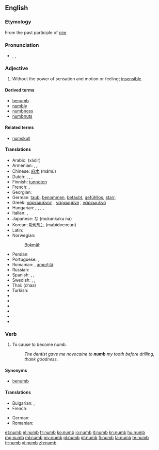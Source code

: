 ==English==

===Etymology===
From the past participle of [[nim]]

===Pronunciation===
* {{enPR|nŭm}}, {{IPA|/nʌm/}}, {{SAMPA|/nVm/}}
*: {{rhymes|ʌm}}

===Adjective===
{{en-adj|numb|er}}

# Without the power of sensation and motion or feeling; [[insensible]].

====Derived terms====
* [[benumb]]
* [[numbly]]
* [[numbness]]
* [[numbnuts]]

====Related terms====
* [[numskull]]

====Translations====
{{trans-top|without the power of sensation}}
* Arabic: {{Arab|[[خدر]]}} (xádir)
* Armenian: {{t|hy|թմրած|tr=t'mraç}}, {{t|hy|անզգա|tr=anzga}}, {{t|hy|ընդարմացած|tr=ëndarmac'aç}}
* Chinese: [[麻木]] (mámù)
* Dutch: {{t+|nl|verdoofd}}, {{t+|nl|bewusteloos}}, {{t+|nl|verstijfd}}, {{t-|nl|verkleumd}}
* Finnish: [[tunnoton]]
* French: {{t+|fr|gourd}}, {{t+|fr|engourdi}}
* Georgian: {{t|ka|გაშეშებული|tr=gašešebuli|sc=Geor|xs=Georgian}} {{t|ka|გაფიჩხებული|tr=gap‘ičxebuli|sc=Geor|xs=Georgian}}
* German: [[taub]], [[benommen]], [[betäubt]], [[gefühllos]], [[starr]], {{t|de|taub|n}}
* Greek: [[ναρκωμένος]] {{m}}, [[ναρκωμένη]] {{f}}, [[ναρκωμένο]] {{n}}
* Hungarian: {{t|hu|dermedt}}, {{t+|hu|zsibbadt}}, {{t|hu|meggémberedett}}, {{t|hu|kábult}}, {{t|hu|eltompult}}
* Italian: {{t-|it|intorpidito|m}}, {{t-|it|intorpidita|f}}
* Japanese: {{Jpan|[[無感覚]]}}な (mukankaku na)
* Korean: [[마비되는]] (mabidoeneun)
* Latin: {{t|la|torpens|alt=torpēns}}
* Norwegian:
*: [[Bokmål]]: {{t-|no|nummen}}
{{trans-mid}}
* Persian: {{t|fa|بیحس|xs=Persian}}
* Portuguese: {{t-|pt|entorpecido|m}}, {{t-|pt|entorpecido|f|alt=entorpecida}}
* Romanian: {{t-|ro|amorțit}} {{m|n}}, [[amorțit|amorțită]] {{f}}
* Russian: {{t|ru|онемелый|tr=onemélyj}}
* Spanish: {{t|es|entumecido}}, {{t|es|entumido}}, {{t-|es|insensible}}
* Swedish: {{t|sv|nummen}}, {{t|sv|valen}}, {{t|sv|domnad}}
* Thai: {{Thai|[[ชา]]}} (chaa)
* Turkish: {{t|tr|uyuşuk}}
* {{trreq|eo}}
* {{trreq|he}}
* {{trreq|lt}}
* {{trreq|lv}}
* {{trreq|sw}}
* {{trreq|vi}}
{{trans-bottom}}

===Verb===
{{en-verb}}

# {{transitive}} To cause to become numb.
#: ''The dentist gave me novocaine to '''numb''' my tooth before drilling, thank goodness.''

====Synonyms====
* [[benumb]]

====Translations====
{{trans-top|to cause to become numb}}
* Bulgarian: {{t+|bg|вцепенявам}}, {{t+|bg|вкочанясвам}}
* French: {{t|fr|engourdir}}
{{trans-mid}}
* German: {{t|de|betäuben}}
* Romanian: {{t|ro|amorți}}
{{trans-bottom}}

[[et:numb]]
[[el:numb]]
[[fr:numb]]
[[ko:numb]]
[[io:numb]]
[[it:numb]]
[[kn:numb]]
[[hu:numb]]
[[mg:numb]]
[[ml:numb]]
[[my:numb]]
[[pl:numb]]
[[pt:numb]]
[[fi:numb]]
[[ta:numb]]
[[te:numb]]
[[tr:numb]]
[[vi:numb]]
[[zh:numb]]
